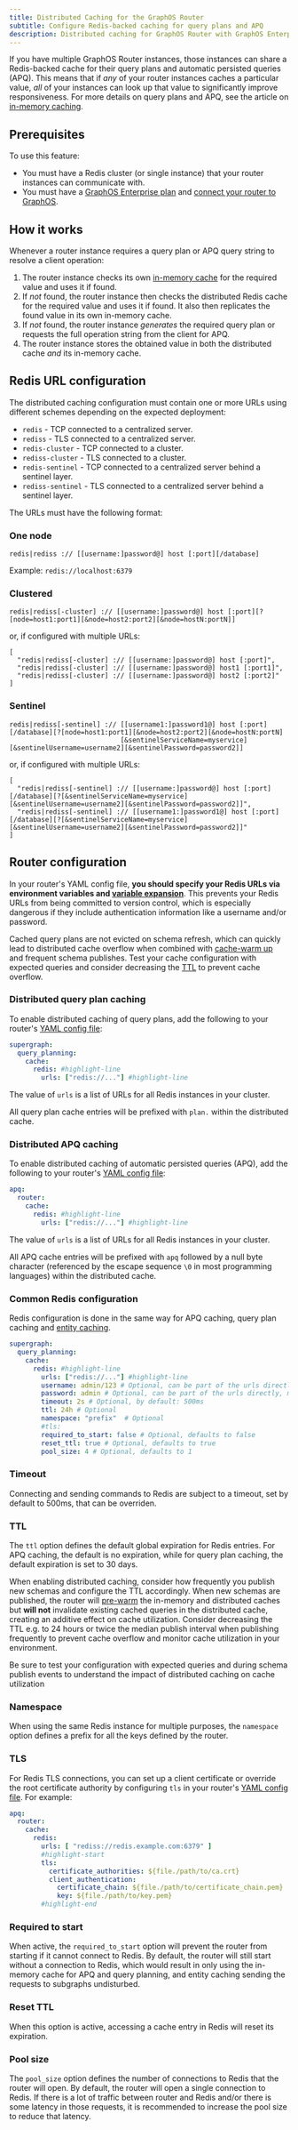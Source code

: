 ```yaml
---
title: Distributed Caching for the GraphOS Router
subtitle: Configure Redis-backed caching for query plans and APQ
description: Distributed caching for GraphOS Router with GraphOS Enterprise. Configure a Redis-backed cache for query plans and automatic persisted queries (APQ).
---
```


<EnterpriseFeature linkWithAnchor="https://www.apollographql.com/pricing#graphos-router" />

If you have multiple GraphOS Router instances, those instances can share a Redis-backed cache for their query plans and automatic persisted queries (APQ). This means that if _any_ of your router instances caches a particular value, _all_ of your instances can look up that value to significantly improve responsiveness. For more details on query plans and APQ, see the article on [in-memory caching](/router/configuration/in-memory-caching).

## Prerequisites

To use this feature:

- You must have a Redis cluster (or single instance) that your router instances can communicate with.
- You must have a [GraphOS Enterprise plan](https://www.apollographql.com/pricing/) and [connect your router to GraphOS](/router/configuration/overview/#environment-variables).

## How it works

Whenever a router instance requires a query plan or APQ query string to resolve a client operation:

1. The router instance checks its own [in-memory cache](/router/configuration/in-memory-caching) for the required value and uses it if found.
2. If _not_ found, the router instance then checks the distributed Redis cache for the required value and uses it if found. It also then replicates the found value in its own in-memory cache.
3. If _not_ found, the router instance _generates_ the required query plan or requests the full operation string from the client for APQ.
4. The router instance stores the obtained value in both the distributed cache _and_ its in-memory cache. 

## Redis URL configuration

The distributed caching configuration must contain one or more URLs using different schemes depending on the expected deployment:

* `redis` - TCP connected to a centralized server.
* `rediss` - TLS connected to a centralized server.
* `redis-cluster` - TCP connected to a cluster.
* `rediss-cluster` - TLS connected to a cluster.
* `redis-sentinel` - TCP connected to a centralized server behind a sentinel layer.
* `rediss-sentinel` - TLS connected to a centralized server behind a sentinel layer.

The URLs must have the following format:

### One node

```
redis|rediss :// [[username:]password@] host [:port][/database]
```

Example: `redis://localhost:6379`

### Clustered

```
redis|rediss[-cluster] :// [[username:]password@] host [:port][?[node=host1:port1][&node=host2:port2][&node=hostN:portN]]
```

or, if configured with multiple URLs:

```
[
  "redis|rediss[-cluster] :// [[username:]password@] host [:port]",
  "redis|rediss[-cluster] :// [[username:]password@] host1 [:port1]",
  "redis|rediss[-cluster] :// [[username:]password@] host2 [:port2]"
]
```

### Sentinel

```
redis|rediss[-sentinel] :// [[username1:]password1@] host [:port][/database][?[node=host1:port1][&node=host2:port2][&node=hostN:portN]
                            [&sentinelServiceName=myservice][&sentinelUsername=username2][&sentinelPassword=password2]]
```

or, if configured with multiple URLs:

```
[
  "redis|rediss[-sentinel] :// [[username:]password@] host [:port][/database][?[&sentinelServiceName=myservice][&sentinelUsername=username2][&sentinelPassword=password2]]",
  "redis|rediss[-sentinel] :// [[username1:]password1@] host [:port][/database][?[&sentinelServiceName=myservice][&sentinelUsername=username2][&sentinelPassword=password2]]"
]
```

## Router configuration

<Tip>

In your router's YAML config file, **you should specify your Redis URLs via environment variables and [variable expansion](/router/configuration/overview#variable-expansion)**. This prevents your Redis URLs from being committed to version control, which is especially dangerous if they include authentication information like a username and/or password.

</Tip>

<Caution>

Cached query plans are not evicted on schema refresh, which can quickly lead to distributed cache overflow when combined with [cache-warm up](/router/configuration/in-memory-caching#cache-warm-up) and frequent schema publishes. 
Test your cache configuration with expected queries and consider decreasing the [TTL](/router/configuration/distributed-caching#ttl) to prevent cache overflow.

</Caution>

### Distributed query plan caching

To enable distributed caching of query plans, add the following to your router's [YAML config file](/router/configuration/overview/#yaml-config-file):

```yaml title="router.yaml"
supergraph:
  query_planning:
    cache:
      redis: #highlight-line
        urls: ["redis://..."] #highlight-line
```

The value of `urls` is a list of URLs for all Redis instances in your cluster.

All query plan cache entries will be prefixed with `plan.` within the distributed cache. 

### Distributed APQ caching

To enable distributed caching of automatic persisted queries (APQ), add the following to your router's [YAML config file](/router/configuration/overview/#yaml-config-file):

```yaml title="router.yaml"
apq:
  router:
    cache:
      redis: #highlight-line
        urls: ["redis://..."] #highlight-line
```

The value of `urls` is a list of URLs for all Redis instances in your cluster.

All APQ cache entries will be prefixed with `apq` followed by a null byte character (referenced by the escape sequence `\0` in most programming languages) within the distributed cache.

### Common Redis configuration

Redis configuration is done in the same way for APQ caching, query plan caching and [entity caching](/router/configuration/entity-caching).

```yaml title="router.yaml"
supergraph:
  query_planning:
    cache:
      redis: #highlight-line
        urls: ["redis://..."] #highlight-line
        username: admin/123 # Optional, can be part of the urls directly, mainly useful if you have special character like '/' in your password that doesn't work in url. This field takes precedence over the username in the URL
        password: admin # Optional, can be part of the urls directly, mainly useful if you have special character like '/' in your password that doesn't work in url. This field takes precedence over the password in the URL
        timeout: 2s # Optional, by default: 500ms
        ttl: 24h # Optional
        namespace: "prefix"  # Optional
        #tls:
        required_to_start: false # Optional, defaults to false
        reset_ttl: true # Optional, defaults to true
        pool_size: 4 # Optional, defaults to 1
```

### Timeout

Connecting and sending commands to Redis are subject to a timeout, set by default to 500ms, that can be overriden.


### TTL

The `ttl` option defines the default global expiration for Redis entries. For APQ caching, the default is no expiration, while for query plan caching, the default expiration is set to 30 days.

When enabling distributed caching, consider how frequently you publish new schemas and configure the TTL accordingly. When new schemas are published, the router will [pre-warm](/router/configuration/in-memory-caching#cache-warm-up) the in-memory and distributed caches but **will not** invalidate existing cached queries in the distributed cache,
creating an additive effect on cache utilization. Consider decreasing the TTL e.g. to 24 hours or twice the median publish interval when publishing frequently to prevent cache overflow and monitor cache utilization in your environment.

<Tip>
Be sure to test your configuration with expected queries and during schema publish events to understand the impact of distributed caching on cache utilization
</Tip>

### Namespace

When using the same Redis instance for multiple purposes, the `namespace` option defines a prefix for all the keys defined by the router.

### TLS

For Redis TLS connections, you can set up a client certificate or override the root certificate authority by configuring `tls` in your router's [YAML config file](https://www.apollographql.com/docs/router/overview/#yaml-config-file). For example:

```yaml
apq:
  router:
    cache:
      redis:
        urls: [ "rediss://redis.example.com:6379" ]
        #highlight-start
        tls:
          certificate_authorities: ${file./path/to/ca.crt}
          client_authentication:
            certificate_chain: ${file./path/to/certificate_chain.pem}
            key: ${file./path/to/key.pem}
        #highlight-end
```


### Required to start

When active, the `required_to_start` option will prevent the router from starting if it cannot connect to Redis. By default, the router will still start without a connection to Redis, which would result in only using the in-memory cache for APQ and query planning, and entity caching sending the requests to subgraphs undisturbed.

### Reset TTL

When this option is active, accessing a cache entry in Redis will reset its expiration.

### Pool size

The `pool_size` option defines the number of connections to Redis that the router will open. By default, the router will open a single connection to Redis. If there is a lot of traffic between router and Redis and/or there is some latency in those requests, it is recommended to increase the pool size to reduce that latency.